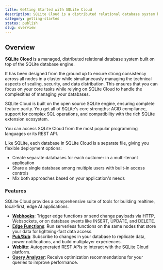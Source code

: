 ```yaml
---
title: Getting Started with SQLite Cloud
description: SQLite Cloud is a distributed relational database system built on top of the SQLite database engine.
category: getting-started
status: publish
slug: overview
---
```


## Overview
**SQLite Cloud** is a managed, distributed relational database system built on top of the SQLite database engine. 

It has been designed from the ground up to ensure strong consistency across all nodes in a cluster while simultaneously managing the technical aspects of scaling, security, and data distribution. This ensures that you can focus on your core tasks while relying on SQLite Cloud to handle the complexities of managing your databases.

SQLite Cloud is built on the open source SQLite engine, ensuring complete feature parity. You get all of SQLite's core strengths: ACID compliance, support for complex SQL operations, and compatibility with the rich SQLite extension ecosystem.

You can access SQLite Cloud from the most popular programming languages or its REST API. 

Like SQLite, each database in SQLite Cloud is a separate file, giving you flexible deployment options:

* Create separate databases for each customer in a multi-tenant application
* Share a single database among multiple users with built-in access controls
* Mix both approaches based on your application's needs

### Features
SQLite Cloud provides a comprehensive suite of tools for building realtime, local-first, edge AI applications.
* **[Webhooks](/docs/webhooks)**: Trigger edge functions or send change payloads via HTTP, Websockets, or on database events like INSERT, UPDATE, and DELETE.
* **[Edge Functions](/docs/edge-functions)**: Run serverless functions on the same nodes that store your data for lightning-fast data access.
* **[Pub/Sub](/docs/pub-sub)**: Subscribe to changes in your database to replicate data, power notifications, and build multiplayer experiences.
* **[Weblite](/docs/weblite)**: Autogenerated REST APIs to interact with the SQLite Cloud platform.
* **[Query Analyzer](/docs/analyzer)**: Receive optimization recommendations for your queries to improve performance.